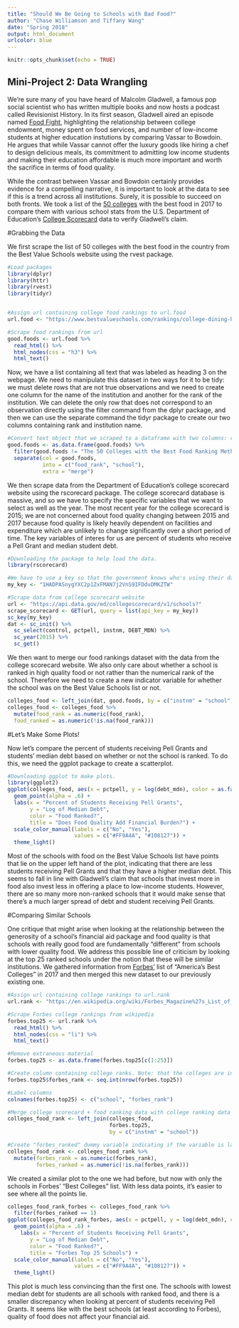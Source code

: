 ```yaml
---
title: "Should We Be Going to Schools with Bad Food?"
author: "Chase Williamson and Tiffany Wang"
date: "Spring 2018"
output: html_document
urlcolor: blue
---
```


```r
knitr::opts_chunk$set(echo = TRUE)
```

## Mini-Project 2: Data Wrangling

We're sure many of you have heard of Malcolm Gladwell, a famous pop social scientist who has written multiple books and now hosts a podcast called Revisionist History. In its first season, Gladwell aired an episode named [Food Fight](http://revisionisthistory.com/episodes/05-food-fight), highlighting the relationship between college endowment, money spent on food services, and number of low-income students at higher education instutions by comparing Vassar to Bowdoin. He argues that while Vassar cannot offer the luxury goods like hiring a chef to design delicious meals, its commitment to admitting low income students and making their education affordable is much more important and worth the sacrifice in terms of food quality.

While the contrast between Vassar and Bowdoin certainly provides evidence for a compelling narrative, it is important to look at the data to see if this is a trend across all institutions. Surely, it is possible to succeed on both fronts. We took a list of the [50 colleges](https://www.bestvalueschools.com/rankings/college-dining-halls/) with the best food in 2017 to compare them with various school stats from the U.S. Department of Education's [College Scorecard](https://collegescorecard.ed.gov/data/documentation/) data to verify Gladwell's claim.

#Grabbing the Data

We first scrape the list of 50 colleges with the best food in the country from the Best Value Schools website using the rvest package. 
```r
#Load packages
library(dplyr)
library(httr)
library(rvest)
library(tidyr)


#Assign url containing college food rankings to url.food
url.food <- "https://www.bestvalueschools.com/rankings/college-dining-halls/"

#Scrape food rankings from url
good.foods <- url.food %>%
  read_html() %>%
  html_nodes(css = "h3") %>%
  html_text()
```

Now, we have a list containing all text that was labeled as heading 3 on the webpage. We need to manipulate this dataset in two ways for it to be tidy: we must delete rows that are not true observations and we need to create one column for the name of the institution and another for the rank of the institution. We can delete the only row that does not correspond to an observation directly using the filter command from the dplyr package, and then we can use the separate command the tidyr package to create our two columns containing rank and institution name. 

```r
#Convert text object that we scraped to a dataframe with two columns: rank and school name
good.foods <- as.data.frame(good.foods) %>%
  filter(good.foods != "The 50 Colleges with the Best Food Ranking Methodology") %>%
  separate(col = good.foods, 
           into = c("food_rank", "school"), 
           extra = "merge")
```


We then scrape data from the Department of Education's college scorecard website using the rscorecard package. The college scorecard database is massive, and so we have to specify the specific variables that we want to select as well as the year. The most recent year for the college scorecard is 2015; we are not concerned about food quality changing between 2015 and 2017 because food quality is likely heavily dependent on facilities and expenditure which are unlikely to change significantly over a short period of time. The key variables of interes for us are percent of students who receive a Pell Grant and median student debt. 

```r
#Downloading the package to help load the data.
library(rscorecard)

#We have to use a key so that the government knows who's using their data
my_key <- "1HADPASnygYXC2p1ZxFMAN7j2VnS9IFDdvDMKZTW"

#Scrape data from college scorecard website
url <- "https://api.data.gov/ed/collegescorecard/v1/schools?"
scrape_scorecard <- GET(url, query = list(api_key = my_key))
sc_key(my_key)
dat <- sc_init() %>%
  sc_select(control, pctpell, instnm, DEBT_MDN) %>%
  sc_year(2015) %>%
  sc_get()
```


We then want to merge our food rankings dataset with the data from the college scorecard website. We also only care about whether a school is ranked in high quality food or not rather than the numerical rank of the school. Therefore we need to create a new indicator variable for whether the school was on the Best Value Schools list or not.

```r
colleges_food <- left_join(dat, good.foods, by = c("instnm" = "school"))
colleges_food <- colleges_food %>%
  mutate(food_rank = as.numeric(food_rank), 
  food_ranked = as.numeric(!is.na(food_rank)))
```

#Let's Make Some Plots!

Now let's compare the percent of students receiving Pell Grants and students' median debt based on whether or not the school is ranked. To do this, we need the ggplot package to create a scatterplot.

```r
#Downloading ggplot to make plots.
library(ggplot2)
ggplot(colleges_food, aes(x = pctpell, y = log(debt_mdn), color = as.factor(food_ranked))) + 
  geom_point(alpha = .6) +
  labs(x = "Percent of Students Receiving Pell Grants",
       y = "Log of Median Debt",
       color = "Food Ranked?",
       title = "Does Food Quality Add Financial Burden?") +
  scale_color_manual(labels = c("No", "Yes"), 
                     values = c("#FF9A4A", "#108127")) +
  theme_light()
```

Most of the schools with food on the Best Value Schools list have points that lie on the upper left hand of the plot, indicating that there are less students receiving Pell Grants and that they have a higher median debt. This seems to fall in line with Gladwell's claim that schools that invest more in food also invest less in offering a place to low-income students. However, there are so many more non-ranked schools that it would make sense that there's a much larger spread of debt and student receiving Pell Grants.

#Comparing Similar Schools

One critique that might arise when looking at the relationship between the generosity of a school's financial aid package and food quality is that schools with really good food are fundamentally "different" from schools with lower quality food. We address this possible line of criticism by looking at the top 25 ranked schools under the notion that these will be similar institutions. We gathered information from [Forbes'](https://en.wikipedia.org/wiki/Forbes_Magazine%27s_List_of_America%27s_Best_Colleges) list of "America's Best Colleges" in 2017 and then merged this new dataset to our previously existing one.

```r
#Assign url containing college rankings to url.rank
url.rank <- "https://en.wikipedia.org/wiki/Forbes_Magazine%27s_List_of_America%27s_Best_Colleges"

#Scrape Forbes college rankings from wikipedia
forbes.top25 <- url.rank %>%
  read_html() %>%
  html_nodes(css = "li") %>%
  html_text() 

#Remove extraneous material
forbes.top25 <- as.data.frame(forbes.top25[c(1:25)])

#Create column containing college ranks. Note: that the colleges are in ranked order, but there is not a rank variable
forbes.top25$forbes_rank <- seq.int(nrow(forbes.top25))

#Label columns
colnames(forbes.top25) <- c("school", "forbes_rank")

#Merge college scorecard + food ranking data with college ranking data
colleges_food_rank <- left_join(colleges_food, 
                                forbes.top25, 
                                by = c("instnm" = "school"))

#Create "forbes_ranked" dummy variable indicating if the variable is labeled in that particular category
colleges_food_rank <- colleges_food_rank %>%
  mutate(forbes_rank = as.numeric(forbes_rank), 
         forbes_ranked = as.numeric(!is.na(forbes_rank)))

```

We created a similar plot to the one we had before, but now with only the schools in Forbes' "Best Colleges" list. With less data points, it's easier to see where all the points lie.

```r
colleges_food_rank_forbes <- colleges_food_rank %>%
  filter(forbes_ranked == 1)
ggplot(colleges_food_rank_forbes, aes(x = pctpell, y = log(debt_mdn), color = as.factor(food_ranked))) + 
  geom_point(alpha = .6) +
    labs(x = "Percent of Students Receiving Pell Grants",
       y = "Log of Median Debt",
       color = "Food Ranked?",
       title = "Forbes Top 25 Schools") +
  scale_color_manual(labels = c("No", "Yes"), 
                     values = c("#FF9A4A", "#108127")) +
  theme_light()
```

This plot is much less convincing than the first one. The schools with lowest median debt for students are all schools with ranked food, and there is a smaller discrepancy when looking at percent of students receiving Pell Grants. It seems like with the best schools (at least according to Forbes), quality of food does not affect your financial aid.

